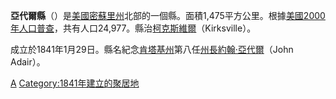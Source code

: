 {{Otheruses|亞代爾縣|subject=美國密蘇里州的一個縣|other=同名的縣}}
<!--[[File:Map_of_Missouri_highlighting_Adair_County.svg|225px]]-->
{{Infobox U.S. County |
 county  = 亞代爾縣|
 state = 密蘇里州 |
 en county  = Adair County|
 en state = Missouri |
 seal =  |
 map = Map of Missouri highlighting Adair County.png |
 map size = 200|
 founded = [[1841|1841]]|
 seat = [[Kirksville,_Missouri|Kirksville]] | 
 area = 1,475 [[km²|km²]] (569 [[square_mile|mi²]]) |
 area water = 6 km² (2 mi²) |
 area percentage = 0.41% |
 census yr = 2000|
 pop = 24,977 |
 density = 17|
 web = |
|}}
'''亞代爾縣'''（{{lang-en|Adair County}}）是[[美國|美國]][[密蘇里州|密蘇里州]]北部的一個縣。面積1,475平方公里。根據[[美國2000年人口普查|美國2000年人口普查]]，共有人口24,977。縣治[[柯克斯維爾|柯克斯維爾]]（Kirksville）。

成立於1841年1月29日。縣名紀念[[肯塔基州|肯塔基州]]第八任[[肯塔基州州長|州長]][[約翰·亞代爾|約翰·亞代爾]]（John Adair）。
{{Missouri-stub}}

[[Category:密苏里州行政区划|A]]
[[Category:1841年建立的聚居地|Category:1841年建立的聚居地]]